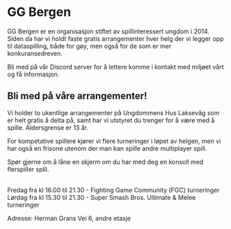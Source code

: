 
# GG Bergen
GG Bergen er en organisasjon stiftet av spillinteressert ungdom i 2014. Siden da har vi holdt faste gratis arrangementer hver helg der vi legger opp til dataspilling, både for gøy, men også for de som er mer konkuransedreven.

Bli med på vår Discord server for å lettere komme i kontakt med miljøet vårt og få informasjon.

## Bli med på våre arrangementer! <GGMap />

Vi holder to ukentlige arrangementer på Ungdommens Hus Laksevåg som er helt gratis å delta på, samt har vi utstyret du trenger for å være med å spille. Aldersgrense er 13 år. 

For kompetative spillere kjører vi flere turneringer i løpet av helgen, men vi har også en frisone utenom der man kan spille andre multiplayer spill.

Spør gjerne om å låne en skjerm om du har med deg en konsoll med flerspiller spill.

<br/>
Fredag fra kl 16.00 til 21.30 - Fighting Game Community (FGC) turneringer  
Lørdag fra kl 15.30 til 21.30 - Super Smash Bros. Ultimate & Melee turneringer

Adresse: Herman Grans Vei 6, andre etasje
